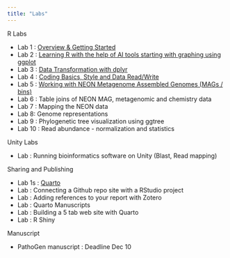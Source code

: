 ```yaml
---
title: "Labs"
---
```


R Labs

* Lab 1 : [Overview & Getting Started](labs/lab1_overview.html)
* Lab 2 : [Learning R with the help of AI tools starting with graphing using ggplot](labs/lab2_AI_ggplot.html)
* Lab 3 : [Data Transformation with dplyr](labs/lab3_data_transformation.qmd)
* Lab 4 : [Coding Basics, Style and Data Read/Write](labs/lab4_coding_import.qmd)
* Lab 5 : [Working with NEON Metagenome Assembled Genomes (MAGs / bins)](labs/lab5_NEON_tables.qmd)
* Lab 6 : Table joins of NEON MAG, metagenomic and chemistry data
* Lab 7 : Mapping the NEON data
* Lab 8: Genome representations
* Lab 9 : Phylogenetic tree visualization using ggtree
* Lab 10 : Read abundance - normalization and statistics

Unity Labs

* Lab : Running bioinformatics software on Unity (Blast, Read mapping) 

Sharing and Publishing

* Lab 1s : [Quarto](labs/lab1s_quarto.html)
* Lab : Connecting a Github repo site with a RStudio project
* Lab : Adding references to your report with Zotero
* Lab : Quarto Manuscripts
* Lab : Building a 5 tab web site with Quarto
* Lab : R Shiny

Manuscript

* PathoGen manuscript : Deadline Dec 10